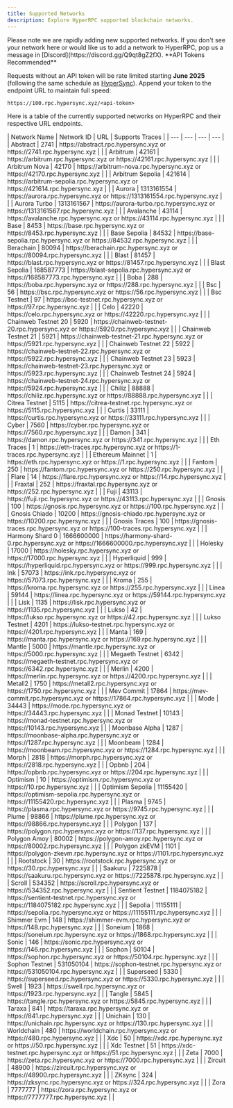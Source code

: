 ```yaml
---
title: Supported Networks
description: Explore HyperRPC supported blockchain networks.
---
```


<Note>
Please note we are rapidly adding new supported networks. If you don't see your network here or would like us to add a network to HyperRPC, pop us a message in [Discord](https://discord.gg/Q9qt8gZ2fX).
</Note>

<Warning>
**API Tokens Recommended**

Requests without an API token will be rate limited starting **June 2025** (following the same schedule as [HyperSync](/HyperSync/api-tokens)). Append your token to the endpoint URL to maintain full speed:

```text
https://100.rpc.hypersync.xyz/<api-token>
```
</Warning>

Here is a table of the currently supported networks on HyperRPC and their respective URL endpoints.

<div style={{display: 'flex', justifyContent: 'center'}}>
<Card>
| Network Name | Network ID | URL | Supports Traces |
| --- | --- | --- | --- |
| Abstract | 2741 | https://abstract.rpc.hypersync.xyz or https://2741.rpc.hypersync.xyz | |
| Arbitrum | 42161 | https://arbitrum.rpc.hypersync.xyz or https://42161.rpc.hypersync.xyz | |
| Arbitrum Nova | 42170 | https://arbitrum-nova.rpc.hypersync.xyz or https://42170.rpc.hypersync.xyz | |
| Arbitrum Sepolia | 421614 | https://arbitrum-sepolia.rpc.hypersync.xyz or https://421614.rpc.hypersync.xyz | |
| Aurora | 1313161554 | https://aurora.rpc.hypersync.xyz or https://1313161554.rpc.hypersync.xyz | |
| Aurora Turbo | 1313161567 | https://aurora-turbo.rpc.hypersync.xyz or https://1313161567.rpc.hypersync.xyz | |
| Avalanche | 43114 | https://avalanche.rpc.hypersync.xyz or https://43114.rpc.hypersync.xyz | |
| Base | 8453 | https://base.rpc.hypersync.xyz or https://8453.rpc.hypersync.xyz | |
| Base Sepolia | 84532 | https://base-sepolia.rpc.hypersync.xyz or https://84532.rpc.hypersync.xyz | |
| Berachain | 80094 | https://berachain.rpc.hypersync.xyz or https://80094.rpc.hypersync.xyz | |
| Blast | 81457 | https://blast.rpc.hypersync.xyz or https://81457.rpc.hypersync.xyz | |
| Blast Sepolia | 168587773 | https://blast-sepolia.rpc.hypersync.xyz or https://168587773.rpc.hypersync.xyz | |
| Boba | 288 | https://boba.rpc.hypersync.xyz or https://288.rpc.hypersync.xyz | |
| Bsc | 56 | https://bsc.rpc.hypersync.xyz or https://56.rpc.hypersync.xyz | |
| Bsc Testnet | 97 | https://bsc-testnet.rpc.hypersync.xyz or https://97.rpc.hypersync.xyz | |
| Celo | 42220 | https://celo.rpc.hypersync.xyz or https://42220.rpc.hypersync.xyz | |
| Chainweb Testnet 20 | 5920 | https://chainweb-testnet-20.rpc.hypersync.xyz or https://5920.rpc.hypersync.xyz | |
| Chainweb Testnet 21 | 5921 | https://chainweb-testnet-21.rpc.hypersync.xyz or https://5921.rpc.hypersync.xyz | |
| Chainweb Testnet 22 | 5922 | https://chainweb-testnet-22.rpc.hypersync.xyz or https://5922.rpc.hypersync.xyz | |
| Chainweb Testnet 23 | 5923 | https://chainweb-testnet-23.rpc.hypersync.xyz or https://5923.rpc.hypersync.xyz | |
| Chainweb Testnet 24 | 5924 | https://chainweb-testnet-24.rpc.hypersync.xyz or https://5924.rpc.hypersync.xyz | |
| Chiliz | 88888 | https://chiliz.rpc.hypersync.xyz or https://88888.rpc.hypersync.xyz | |
| Citrea Testnet | 5115 | https://citrea-testnet.rpc.hypersync.xyz or https://5115.rpc.hypersync.xyz | |
| Curtis | 33111 | https://curtis.rpc.hypersync.xyz or https://33111.rpc.hypersync.xyz | |
| Cyber | 7560 | https://cyber.rpc.hypersync.xyz or https://7560.rpc.hypersync.xyz | |
| Damon | 341 | https://damon.rpc.hypersync.xyz or https://341.rpc.hypersync.xyz | |
| Eth Traces | 1 | https://eth-traces.rpc.hypersync.xyz or https://1-traces.rpc.hypersync.xyz | |
| Ethereum Mainnet | 1 | https://eth.rpc.hypersync.xyz or https://1.rpc.hypersync.xyz | |
| Fantom | 250 | https://fantom.rpc.hypersync.xyz or https://250.rpc.hypersync.xyz | |
| Flare | 14 | https://flare.rpc.hypersync.xyz or https://14.rpc.hypersync.xyz | |
| Fraxtal | 252 | https://fraxtal.rpc.hypersync.xyz or https://252.rpc.hypersync.xyz | |
| Fuji | 43113 | https://fuji.rpc.hypersync.xyz or https://43113.rpc.hypersync.xyz | |
| Gnosis | 100 | https://gnosis.rpc.hypersync.xyz or https://100.rpc.hypersync.xyz | |
| Gnosis Chiado | 10200 | https://gnosis-chiado.rpc.hypersync.xyz or https://10200.rpc.hypersync.xyz | |
| Gnosis Traces | 100 | https://gnosis-traces.rpc.hypersync.xyz or https://100-traces.rpc.hypersync.xyz | |
| Harmony Shard 0 | 1666600000 | https://harmony-shard-0.rpc.hypersync.xyz or https://1666600000.rpc.hypersync.xyz | |
| Holesky | 17000 | https://holesky.rpc.hypersync.xyz or https://17000.rpc.hypersync.xyz | |
| Hyperliquid | 999 | https://hyperliquid.rpc.hypersync.xyz or https://999.rpc.hypersync.xyz | |
| Ink | 57073 | https://ink.rpc.hypersync.xyz or https://57073.rpc.hypersync.xyz | |
| Kroma | 255 | https://kroma.rpc.hypersync.xyz or https://255.rpc.hypersync.xyz | |
| Linea | 59144 | https://linea.rpc.hypersync.xyz or https://59144.rpc.hypersync.xyz | |
| Lisk | 1135 | https://lisk.rpc.hypersync.xyz or https://1135.rpc.hypersync.xyz | |
| Lukso | 42 | https://lukso.rpc.hypersync.xyz or https://42.rpc.hypersync.xyz | |
| Lukso Testnet | 4201 | https://lukso-testnet.rpc.hypersync.xyz or https://4201.rpc.hypersync.xyz | |
| Manta | 169 | https://manta.rpc.hypersync.xyz or https://169.rpc.hypersync.xyz | |
| Mantle | 5000 | https://mantle.rpc.hypersync.xyz or https://5000.rpc.hypersync.xyz | |
| Megaeth Testnet | 6342 | https://megaeth-testnet.rpc.hypersync.xyz or https://6342.rpc.hypersync.xyz | |
| Merlin | 4200 | https://merlin.rpc.hypersync.xyz or https://4200.rpc.hypersync.xyz | |
| Metall2 | 1750 | https://metall2.rpc.hypersync.xyz or https://1750.rpc.hypersync.xyz | |
| Mev Commit | 17864 | https://mev-commit.rpc.hypersync.xyz or https://17864.rpc.hypersync.xyz | |
| Mode | 34443 | https://mode.rpc.hypersync.xyz or https://34443.rpc.hypersync.xyz | |
| Monad Testnet | 10143 | https://monad-testnet.rpc.hypersync.xyz or https://10143.rpc.hypersync.xyz | |
| Moonbase Alpha | 1287 | https://moonbase-alpha.rpc.hypersync.xyz or https://1287.rpc.hypersync.xyz | |
| Moonbeam | 1284 | https://moonbeam.rpc.hypersync.xyz or https://1284.rpc.hypersync.xyz | |
| Morph | 2818 | https://morph.rpc.hypersync.xyz or https://2818.rpc.hypersync.xyz | |
| Opbnb | 204 | https://opbnb.rpc.hypersync.xyz or https://204.rpc.hypersync.xyz | |
| Optimism | 10 | https://optimism.rpc.hypersync.xyz or https://10.rpc.hypersync.xyz | |
| Optimism Sepolia | 11155420 | https://optimism-sepolia.rpc.hypersync.xyz or https://11155420.rpc.hypersync.xyz | |
| Plasma | 9745 | https://plasma.rpc.hypersync.xyz or https://9745.rpc.hypersync.xyz | |
| Plume | 98866 | https://plume.rpc.hypersync.xyz or https://98866.rpc.hypersync.xyz | |
| Polygon | 137 | https://polygon.rpc.hypersync.xyz or https://137.rpc.hypersync.xyz | |
| Polygon Amoy | 80002 | https://polygon-amoy.rpc.hypersync.xyz or https://80002.rpc.hypersync.xyz | |
| Polygon zkEVM | 1101 | https://polygon-zkevm.rpc.hypersync.xyz or https://1101.rpc.hypersync.xyz | |
| Rootstock | 30 | https://rootstock.rpc.hypersync.xyz or https://30.rpc.hypersync.xyz | |
| Saakuru | 7225878 | https://saakuru.rpc.hypersync.xyz or https://7225878.rpc.hypersync.xyz | |
| Scroll | 534352 | https://scroll.rpc.hypersync.xyz or https://534352.rpc.hypersync.xyz | |
| Sentient Testnet | 1184075182 | https://sentient-testnet.rpc.hypersync.xyz or https://1184075182.rpc.hypersync.xyz | |
| Sepolia | 11155111 | https://sepolia.rpc.hypersync.xyz or https://11155111.rpc.hypersync.xyz | |
| Shimmer Evm | 148 | https://shimmer-evm.rpc.hypersync.xyz or https://148.rpc.hypersync.xyz | |
| Soneium | 1868 | https://soneium.rpc.hypersync.xyz or https://1868.rpc.hypersync.xyz | |
| Sonic | 146 | https://sonic.rpc.hypersync.xyz or https://146.rpc.hypersync.xyz | |
| Sophon | 50104 | https://sophon.rpc.hypersync.xyz or https://50104.rpc.hypersync.xyz | |
| Sophon Testnet | 531050104 | https://sophon-testnet.rpc.hypersync.xyz or https://531050104.rpc.hypersync.xyz | |
| Superseed | 5330 | https://superseed.rpc.hypersync.xyz or https://5330.rpc.hypersync.xyz | |
| Swell | 1923 | https://swell.rpc.hypersync.xyz or https://1923.rpc.hypersync.xyz | |
| Tangle | 5845 | https://tangle.rpc.hypersync.xyz or https://5845.rpc.hypersync.xyz | |
| Taraxa | 841 | https://taraxa.rpc.hypersync.xyz or https://841.rpc.hypersync.xyz | |
| Unichain | 130 | https://unichain.rpc.hypersync.xyz or https://130.rpc.hypersync.xyz | |
| Worldchain | 480 | https://worldchain.rpc.hypersync.xyz or https://480.rpc.hypersync.xyz | |
| Xdc | 50 | https://xdc.rpc.hypersync.xyz or https://50.rpc.hypersync.xyz | |
| Xdc Testnet | 51 | https://xdc-testnet.rpc.hypersync.xyz or https://51.rpc.hypersync.xyz | |
| Zeta | 7000 | https://zeta.rpc.hypersync.xyz or https://7000.rpc.hypersync.xyz | |
| Zircuit | 48900 | https://zircuit.rpc.hypersync.xyz or https://48900.rpc.hypersync.xyz | |
| ZKsync | 324 | https://zksync.rpc.hypersync.xyz or https://324.rpc.hypersync.xyz | |
| Zora | 7777777 | https://zora.rpc.hypersync.xyz or https://7777777.rpc.hypersync.xyz | |
</Card>
</div>

